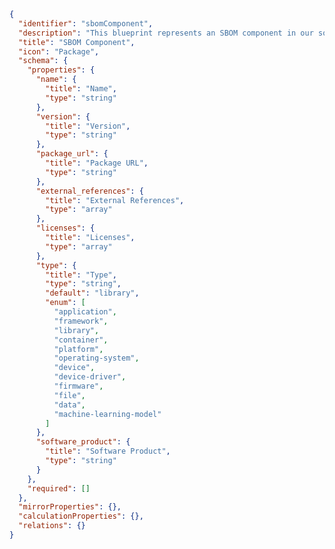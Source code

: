 ```json showLineNumbers
{
  "identifier": "sbomComponent",
  "description": "This blueprint represents an SBOM component in our software catalog",
  "title": "SBOM Component",
  "icon": "Package",
  "schema": {
    "properties": {
      "name": {
        "title": "Name",
        "type": "string"
      },
      "version": {
        "title": "Version",
        "type": "string"
      },
      "package_url": {
        "title": "Package URL",
        "type": "string"
      },
      "external_references": {
        "title": "External References",
        "type": "array"
      },
      "licenses": {
        "title": "Licenses",
        "type": "array"
      },
      "type": {
        "title": "Type",
        "type": "string",
        "default": "library",
        "enum": [
          "application",
          "framework",
          "library",
          "container",
          "platform",
          "operating-system",
          "device",
          "device-driver",
          "firmware",
          "file",
          "data",
          "machine-learning-model"
        ]
      },
      "software_product": {
        "title": "Software Product",
        "type": "string"
      }
    },
    "required": []
  },
  "mirrorProperties": {},
  "calculationProperties": {},
  "relations": {}
}
```
